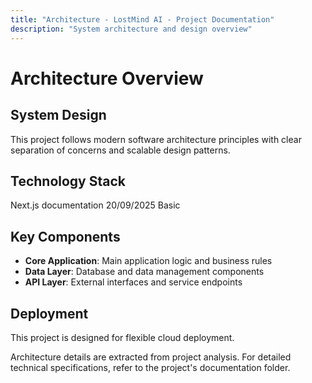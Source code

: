 ```yaml
---
title: "Architecture - LostMind AI - Project Documentation"
description: "System architecture and design overview"
---
```


# Architecture Overview

## System Design

This project follows modern software architecture principles with clear separation of concerns and scalable design patterns.

## Technology Stack

<CardGroup cols="2">
  <Card title="Framework" icon="layer-group">
    Next.js
  </Card>
  <Card title="Category" icon="tags">
    documentation
  </Card>
  <Card title="Last Updated" icon="clock">
    20/09/2025
  </Card>
  <Card title="Documentation" icon="book">
    Basic
  </Card>
</CardGroup>

## Key Components

- **Core Application**: Main application logic and business rules
- **Data Layer**: Database and data management components
- **API Layer**: External interfaces and service endpoints


## Deployment

This project is designed for flexible cloud deployment.

<Note>
Architecture details are extracted from project analysis. For detailed technical specifications, refer to the project's documentation folder.
</Note>